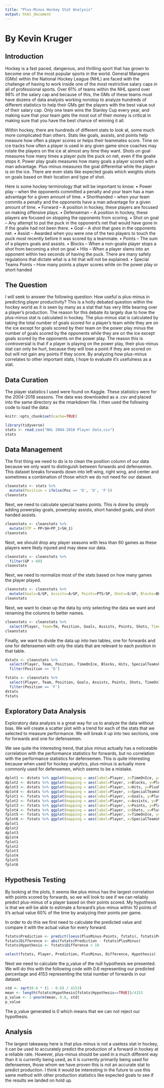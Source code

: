 ---
title: "Plus-Minus Hockey Stat Analysis"
output: html_document
---
# By Kevin Kruger

## Introduction
Hockey is a fast paced, dangerous, and thrilling sport that has grown to become one of the most popular sports in the world. General Managers (GMs) within the National Hockey League (NHL) are faced with the challenge of having to work inside one of the most restrictive salary caps in all of professional sports. Over 61% of teams within the NHL spend over 98% of the salary cap and because of this, the GMs of these teams must have dozens of data analysts working nonstop to analyze hundreds of different statistics to help their GMs get the players with the best value out of their salary cap. Only one team wins the Stanley Cup every year, and making sure that your team gets the most out of their money is critical in making sure that you have the best chance of winning it all.

Within hockey, there are hundreds of different stats to look at, some much more complicated than others. Stats like goals, assists, and points help measure how often a player scores or helps their teammates score. Time on ice tracks how often a player is used in any given game since coaches may rotate the players on the ice at almost any time they want. Shots on goal measures how many times a player puts the puck on net, even if the goalie stops it. Power play goals measures how many goals a player scored with a man advantage. Plus-minus measures the goal differential while the player is on the ice. There are even stats like expected goals which weights shots on goals based on their location and type of shot.

Here is some hockey terminology that will be important to know:
•	Power play – when the opponents committed a penalty and your team has a man advantage for a given amount of time.
•	Shorthanded – when your team commits a penalty and the opponents have a man advantage for a given amount of time.
•	Forward – A position in hockey, these players are focused on making offensive plays.
•	Defenseman – A position in hockey, these players are focused on stopping the opponents from scoring.
•	Shot on goal – Any attempt to put the puck in the opponent’s net that would have gone in if the goalie had not been there.
•	Goal – A shot that goes in the opponents net.
•	Assist – Awarded when you were one of the two players to touch the puck most recently before it was scored by a teammate.
•	Points – The sum of a players goals and assists.
•	Blocks – When a non-goalie player stops a shot from becoming a shot on goal
•	Hits – When a player slams into an opponent within two seconds of having the puck. There are many safety regulations that dictate what is a hit that will not be explained.
•	Special Teams Points – How many points a player scores while on the power play or short handed

## The Question
I will seek to answer the following question:
How useful is plus-minus in predicting player productivity?
This is a hotly debated question within the hockey world as it is seen by many as a stat that has very little bearing over a player’s production. The reason for this debate its largely due to how the plus-minus stat is calculated in hockey. The plus-minus stat is calculated by taking the total number of goals scored for a player’s team while they are on the ice except for goals scored by their team on the power play minus the number of goals scored by the opponents while they are on the ice except goals scored by the opponents on the power play. The reason this is controversial is that if a player is playing on the power play, their plus-minus stat can only be hurt, because they will lose a point if they are scored on but will not gain any points if they score. By analyzing how plus-minus correlates to other important stats, I hope to evaluate it’s usefulness as a stat.

## Data Curation
The player statistics I used were found on Kaggle. These statistics were for the 2004-2018 seasons. The data was downloaded as a .csv and placed into the same directory as the rmarkdown file. I then used the following code to load the data:

```{r knitr_setup, echo=FALSE}
knitr::opts_chunk$set(cache=TRUE)
```

```{r data_curation, message=FALSE, warning=FALSE}
library(tidyverse)
stats <- read_csv("NHL 2004-2018 Player Data.csv")
stats
```

## Data Management
The first thing we need to do is to clean the position column of our data because we only want to distinguish between forwards and defensemen. This dataset breaks forwards down into left wing, right wing, and center and sometimes a combination of those which we do not need for our dataset.

```{r data_managment1, message=FALSE, warning=FALSE}
cleanstats <- stats %>%
  mutate(Position = ifelse(Pos == 'D', 'D', 'F'))
cleanstats
```

Next, we need to calculate special teams points. This is done by simply adding powerplay goals, powerplay assists, short handed goals, and short handed assists.

```{r data_managment2, message=FALSE, warning=FALSE}
cleanstats <- cleanstats %>%
  mutate(STP = PP+SH+PP_1+SH_1)
cleanstats
```

Next, we should drop any player seasons with less than 60 games as these players were likely injured and may skew our data.

```{r data_managment3, message=FALSE, warning=FALSE}
cleanstats <- cleanstats %>%
  filter(GP > 60)
cleanstats
```

Next, we need to normalize most of the stats based on how many games the player played.

```{r data_managment4, message=FALSE, warning=FALSE}
cleanstats <- cleanstats %>%
  mutate(Goals=G/GP, Assists=A/GP, Points=PTS/GP, Shots=S/GP, Blocks=BLK/GP, Hits=HIT/GP, SpecialTeamsPoints=STP/GP)
cleanstats
```

Next, we want to clean up the data by only selecting the data we want and renaming the columns to better names.

```{r data_managment5, message=FALSE, warning=FALSE}
cleanstats <- cleanstats %>%
  select(Player, Team=Tm, Position, Goals, Assists, Points, Shots, TimeOnIce=ATOI, Blocks, Hits, SpecialTeamsPoints, PlusMinus=plusminus)
cleanstats
```

Finally, we want to divide the data up into two tables, one for forwards and one for defensemen with only the stats that are relevant to each position in that table.

```{r data_managment6, message=FALSE, warning=FALSE}
dstats <- cleanstats %>%
  select(Player, Team, Position, TimeOnIce, Blocks, Hits, SpecialTeamsPoints, PlusMinus) %>%
  filter(Position == 'D')

fstats <- cleanstats %>%
  select(Player, Team, Position, Goals, Assists, Points, Shots, TimeOnIce, SpecialTeamsPoints, PlusMinus) %>%
  filter(Position == 'F')
dstats
fstats
```

## Exploratory Data Analysis
Exploratory data analysis is a great way for us to analyze the data without bias. We will create a scatter plot with a trend for each of the stats that we selected to measure performance. We will break it up into two sections, one for forwards and one for defensemen.

We see quite the interesting trend, that plus minus actually has a noticeable correlation with the performance statistics for forwards, but no correlation with the performance statistics for defensemen. This is quite interesting because when used for hockey analytics, plus-minus is actually more commonly used for defensemen, which seems to be a mistake.


```{r exploratory_data_analysis, message=FALSE, warning=FALSE}
dplot1 <- dstats %>% ggplot(mapping = aes(label=Player, x=TimeOnIce, y=PlusMinus)) + geom_point()+ geom_smooth(method=lm) + ggtitle("Defensemen")
dplot2 <- dstats %>% ggplot(mapping = aes(label=Player, x=Blocks, y=PlusMinus)) + geom_point()+ geom_smooth(method=lm) + ggtitle("Defensemen")
dplot3 <- dstats %>% ggplot(mapping = aes(label=Player, x=Hits, y=PlusMinus)) + geom_point()+ geom_smooth(method=lm) + ggtitle("Defensemen")
dplot4 <- dstats %>% ggplot(mapping = aes(label=Player, x=SpecialTeamsPoints, y=PlusMinus)) + geom_point()+ geom_smooth(method=lm) + ggtitle("Defensemen")
fplot1 <- fstats %>% ggplot(mapping = aes(label=Player, x=Goals, y=PlusMinus)) + geom_point()+ geom_smooth(method=lm) + ggtitle("Forwards")
fplot2 <- fstats %>% ggplot(mapping = aes(label=Player, x=Assists, y=PlusMinus)) + geom_point()+ geom_smooth(method=lm) + ggtitle("Forwards")
fplot3 <- fstats %>% ggplot(mapping = aes(label=Player, x=Points, y=PlusMinus)) + geom_point()+ geom_smooth(method=lm) + ggtitle("Forwards")
fplot4 <- fstats %>% ggplot(mapping = aes(label=Player, x=Shots, y=PlusMinus)) + geom_point()+ geom_smooth(method=lm) + ggtitle("Forwards")
fplot5 <- fstats %>% ggplot(mapping = aes(label=Player, x=TimeOnIce, y=PlusMinus)) + geom_point()+ geom_smooth(method=lm) + ggtitle("Forwards")
fplot6 <- fstats %>% ggplot(mapping = aes(label=Player, x=SpecialTeamsPoints, y=PlusMinus)) + geom_point()+ geom_smooth(method=lm) + ggtitle("Forwards")
dplot1
dplot2
dplot3
dplot4
fplot1
fplot2
fplot3
fplot4
fplot5
fplot6
```

## Hypothesis Testing
By looking at the plots, it seems like plus minus has the largest correlation with points scored by forwards, so we will look to see if we can reliably predict plus-minus of a player based on their points scored. My hypothesis is that we will be able to estimate a forward’s plus-minus within 10 points of it’s actual value 60% of the time by analyzing their points per game.

In order to do this we first need to calculate the predicted value and compare it with the actual value for every forward.

```{r hypothesis_testing1, message=FALSE, warning=FALSE}
fstats$Prediction <- predict(loess(PlusMinus~Points, fstats), fstats$Points)
fstats$Difference <- abs(fstats$Prediction - fstats$PlusMinus)
fstats$Hypothesis <- fstats$Difference < 10

select(fstats, Player, Prediction, PlusMinus, Difference, Hypothesis)
```

Next we need to calculate the p_value of the null hypothesis we presented. We will do this with the following code with 0.6 representing our predicted percentage and 4153 representing the total number of forwards in our dataset.

```{r hypothesis_testing2, message=FALSE, warning=FALSE}
std <- sqrt(0.6 * (1 - 0.6) / 4153)
mean <- length(fstats$Hypothesis[fstats$Hypothesis==TRUE])/4153
p_value <- 1-pnorm(mean, 0.6, std)
p_value
```

The p_value generated is 0 which means that we can not reject our hypothesis.

## Analysis
The largest takeaway here is that plus-minus is not a useless stat in hockey, it can be used to accurately predict the production of a forward in hockey at a reliable rate. However, plus-minus should be used in a much different way than it is currently being used, as it is currently primarily being used for defensemen, those whom we have proven this is not an accurate stat to predict production. I think it would be interesting in the future to use this same method with other production statistics like expected goals to see if the results we landed on hold up.
